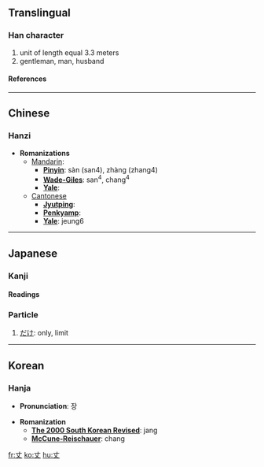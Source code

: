 ==Translingual==
===Han character===
{{Han char|rad=一|as=02|sn=3|four=5000<sub>0</sub>|canj=十大 (JK)}}
# unit of length equal 3.3 meters
# gentleman, man, husband
====References====
{{Han ref|kx=0076.040|dkj=00011|dj=0137.080|hdz=10009.020|uh=4E08|ud=19976|bh=A456|bd=42070}}

----
==Chinese==
===Hanzi===


* '''Romanizations'''
** [[Mandarin]]:
*** '''[[Pinyin]]''': sàn (san4), zhàng (zhang4)
*** '''[[Wade-Giles]]''': san<sup>4</sup>, chang<sup>4</sup>
*** '''[[Yale]]''': 
**[[Cantonese]]
***'''[[Jyutping]]''':
***'''[[Penkyamp]]''': 
***'''[[Yale]]''': jeung6


----
== Japanese ==
=== Kanji ===
{{ja-kanji|grade=|rs=一02}}
====Readings====
{{ja-readings|on=[[じょう]] (''jō''), [[ちょう]] (''chō'')|kun=[[たけ]] (''take''), [[だけ]] (''dake'')}}

===Particle===
# [[だけ]]: only, limit
----
==Korean==
===Hanja===

* '''Pronunciation''': 장

* '''Romanization'''
** '''[[The 2000 South Korean Revised Romanization|The 2000 South Korean Revised]]''': jang
** '''[[McCune-Reischauer]]''': chang


[[fr:丈]]
[[ko:丈]]
[[hu:丈]]